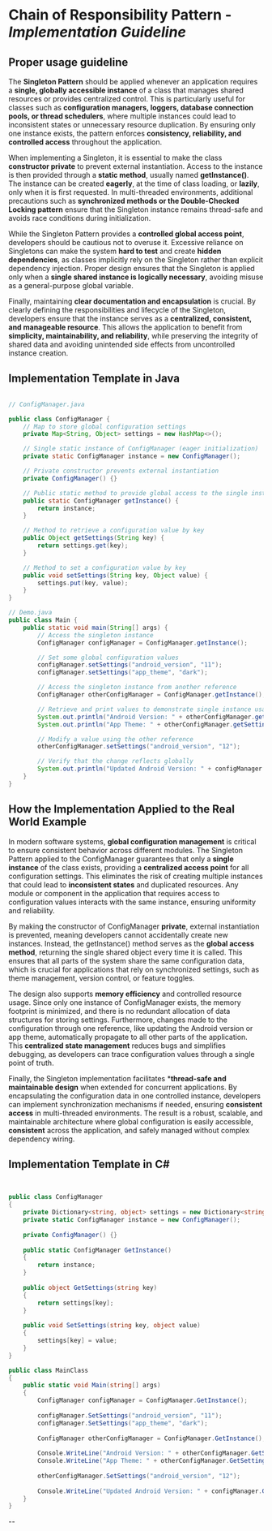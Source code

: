 

# Chain of Responsibility Pattern - *Implementation Guideline*
 
## <div>Proper usage guideline</div>
The **Singleton Pattern** should be applied whenever an application requires a **single, globally accessible instance** of a class that manages shared resources or provides centralized control. This is particularly useful for classes such as **configuration managers, loggers, database connection pools, or thread schedulers**, where multiple instances could lead to inconsistent states or unnecessary resource duplication. By ensuring only one instance exists, the pattern enforces **consistency, reliability, and controlled access** throughout the application.

When implementing a Singleton, it is essential to make the class **constructor private** to prevent external instantiation. Access to the instance is then provided through a **static method**, usually named **getInstance()**. The instance can be created **eagerly**, at the time of class loading, or **lazily**, only when it is first requested. In multi-threaded environments, additional precautions such as **synchronized methods or the Double-Checked Locking pattern** ensure that the Singleton instance remains thread-safe and avoids race conditions during initialization.

While the Singleton Pattern provides a **controlled global access point**, developers should be cautious not to overuse it. Excessive reliance on Singletons can make the system **hard to test** and create **hidden dependencies**, as classes implicitly rely on the Singleton rather than explicit dependency injection. Proper design ensures that the Singleton is applied only when a **single shared instance is logically necessary**, avoiding misuse as a general-purpose global variable.

Finally, maintaining **clear documentation and encapsulation** is crucial. By clearly defining the responsibilities and lifecycle of the Singleton, developers ensure that the instance serves as a **centralized, consistent, and manageable resource**. This allows the application to benefit from **simplicity, maintainability, and reliability**, while preserving the integrity of shared data and avoiding unintended side effects from uncontrolled instance creation.

## <div>Implementation Template in Java</div> 

```java

// ConfigManager.java

public class ConfigManager {
    // Map to store global configuration settings
    private Map<String, Object> settings = new HashMap<>();

    // Single static instance of ConfigManager (eager initialization)
    private static ConfigManager instance = new ConfigManager();

    // Private constructor prevents external instantiation
    private ConfigManager() {}

    // Public static method to provide global access to the single instance
    public static ConfigManager getInstance() {
        return instance;
    }

    // Method to retrieve a configuration value by key
    public Object getSettings(String key) {
        return settings.get(key);
    }

    // Method to set a configuration value by key
    public void setSettings(String key, Object value) {
        settings.put(key, value);
    }
}

// Demo.java
public class Main {
    public static void main(String[] args) {
        // Access the singleton instance
        ConfigManager configManager = ConfigManager.getInstance();

        // Set some global configuration values
        configManager.setSettings("android_version", "11");
        configManager.setSettings("app_theme", "dark");

        // Access the singleton instance from another reference
        ConfigManager otherConfigManager = ConfigManager.getInstance();

        // Retrieve and print values to demonstrate single instance usage
        System.out.println("Android Version: " + otherConfigManager.getSettings("android_version"));
        System.out.println("App Theme: " + otherConfigManager.getSettings("app_theme"));

        // Modify a value using the other reference
        otherConfigManager.setSettings("android_version", "12");

        // Verify that the change reflects globally
        System.out.println("Updated Android Version: " + configManager.getSettings("android_version"));
    }
}


```

## <div>How the Implementation Applied to the Real World Example</div>

In modern software systems, **global configuration management** is critical to ensure consistent behavior across different modules. The Singleton Pattern applied to the <span>ConfigManager</span> guarantees that only a **single instance** of the class exists, providing a **centralized access point** for all configuration settings. This eliminates the risk of creating multiple instances that could lead to **inconsistent states** and duplicated resources. Any module or component in the application that requires access to configuration values interacts with the same instance, ensuring uniformity and reliability.

By making the constructor of <span>ConfigManager</span> **private**, external instantiation is prevented, meaning developers cannot accidentally create new instances. Instead, the <span>getInstance()</span> method serves as the **global access method**, returning the single shared object every time it is called. This ensures that all parts of the system share the same configuration data, which is crucial for applications that rely on synchronized settings, such as theme management, version control, or feature toggles.

The design also supports **memory efficiency** and controlled resource usage. Since only one instance of <span>ConfigManager</span> exists, the memory footprint is minimized, and there is no redundant allocation of data structures for storing settings. Furthermore, changes made to the configuration through one reference, like updating the Android version or app theme, automatically propagate to all other parts of the application. This **centralized state management** reduces bugs and simplifies debugging, as developers can trace configuration values through a single point of truth.

Finally, the Singleton implementation facilitates ***thread-safe and maintainable design** when extended for concurrent applications. By encapsulating the configuration data in one controlled instance, developers can implement synchronization mechanisms if needed, ensuring **consistent access** in multi-threaded environments. The result is a robust, scalable, and maintainable architecture where global configuration is easily accessible, **consistent** across the application, and safely managed without complex dependency wiring.

## <div>Implementation Template in C#</div>
``` csharp


public class ConfigManager
{
    private Dictionary<string, object> settings = new Dictionary<string, object>();
    private static ConfigManager instance = new ConfigManager();
    
    private ConfigManager() {}
    
    public static ConfigManager GetInstance()
    {
        return instance;
    }
    
    public object GetSettings(string key)
    {
        return settings[key];
    }
    
    public void SetSettings(string key, object value)
    {
        settings[key] = value;
    }
}

public class MainClass
{
    public static void Main(string[] args)
    {
        ConfigManager configManager = ConfigManager.GetInstance();
        
        configManager.SetSettings("android_version", "11");
        configManager.SetSettings("app_theme", "dark");
        
        ConfigManager otherConfigManager = ConfigManager.GetInstance();
        
        Console.WriteLine("Android Version: " + otherConfigManager.GetSettings("android_version"));
        Console.WriteLine("App Theme: " + otherConfigManager.GetSettings("app_theme"));
        
        otherConfigManager.SetSettings("android_version", "12");
        
        Console.WriteLine("Updated Android Version: " + configManager.GetSettings("android_version"));
    }
}

```
--

